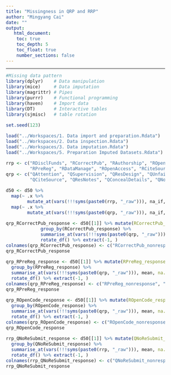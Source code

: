 ```yaml
---
title: "Missingness in QRP and RRP"
author: "Mingyang Cai"
date: ""
output: 
   html_document:
    toc: true
    toc_depth: 5
    toc_float: true
    number_sections: false
---
```

  
<style type="text/css">
  
body{ /* Normal  */
  font-size: 12px;
  }
td {  /* Table  */
  font-size: 12px;
}
h1.title {
  font-size: 18px;
  color: DarkBlue;
}
h1 { /* Header 1 */
  font-size: 18px;
}
h2 { /* Header 2 */
  font-size: 18px;
}
h3 { /* Header 3 */
  font-size: 18px;
}
code.r{ /* Code block */
  font-size: 12px;
}
pre { /* Code block - determines code spacing between lines */
  font-size: 14px;
}
</style>

---
```r
#Missing data pattern
library(dplyr)    # Data manipulation
library(mice)     # Data imputation
library(magrittr) # Pipes
library(purrr)    # Functional programming
library(haven)    # Import data
library(DT)       # Interactive tables
library(sjmisc)   # table rotation

set.seed(123)

load("../Workspaces/1. Data import and preparation.Rdata")
load("../Workspaces/2. Data inspection.Rdata")
load("../Workspaces/3. Data imputation.Rdata")
load("../Workspaces/5. Preparation Imputed Datasets.Rdata")

rrp <- c("RDisclFunds", "RCorrectPub", "RAuthorship", "ROpenData", "RKeepRecord", 
         "RPreReg", "RDataManage", "ROpenAccess", "RCiteSource", "ROpenCode", "RErrorCheck")
qrp <- c("QAttention", "QSupervision", "QResDesign", "QUnfairRev", "QUnsubstClaims", 
         "QCiteSource", "QResNotes", "QConcealDetails", "QNoReSubmit", "QConcealFlaws", "QSelectCites")

d50 <- d50 %>%  
  map(~ .x %>% 
        mutate_at(vars(!!!syms(paste0(rrp, "_raw"))), na_if, 0)) %>% 
  map(~ .x %>% 
        mutate_at(vars(!!!syms(paste0(qrp, "_raw"))), na_if, 0))

qrp_RCorrectPub_response <- d50[[1]] %>% mutate(RCorrectPub_response = !is.na(RCorrectPub_raw)) %>%
             group_by(RCorrectPub_response) %>% 
             summarise_at(vars(!!!syms(paste0(qrp, "_raw"))), mean, na.rm = TRUE) %>%
             rotate_df() %>% extract(-1, ) 
colnames(qrp_RCorrectPub_response) <- c("RCorrectPub_nonresponse", "RCorrectPub_response")
qrp_RCorrectPub_response

qrp_RPreReg_response <- d50[[1]] %>% mutate(RPreReg_response = !is.na(RPreReg_raw)) %>%
  group_by(RPreReg_response) %>% 
  summarise_at(vars(!!!syms(paste0(qrp, "_raw"))), mean, na.rm = TRUE) %>%
  rotate_df() %>% extract(-1, ) 
colnames(qrp_RPreReg_response) <- c("RPreReg_nonresponse", "RPreReg_response")
qrp_RPreReg_response

qrp_ROpenCode_response <- d50[[1]] %>% mutate(ROpenCode_response = !is.na(ROpenCode_raw)) %>%
  group_by(ROpenCode_response) %>% 
  summarise_at(vars(!!!syms(paste0(qrp, "_raw"))), mean, na.rm = TRUE) %>%
  rotate_df() %>% extract(-1, ) 
colnames(qrp_ROpenCode_response) <- c("ROpenCode_nonresponse", "ROpenCode_response")
qrp_ROpenCode_response

rrp_QNoReSubmit_response <- d50[[1]] %>% mutate(QNoReSubmit_response = !is.na(QNoReSubmit_raw)) %>%
  group_by(QNoReSubmit_response) %>% 
  summarise_at(vars(!!!syms(paste0(rrp, "_raw"))), mean, na.rm = TRUE) %>%
  rotate_df() %>% extract(-1, ) 
colnames(rrp_QNoReSubmit_response) <- c("QNoReSubmit_nonresponse", "QNoReSubmit_response")
rrp_QNoReSubmit_response
```
